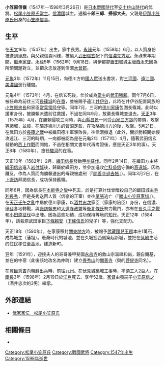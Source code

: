 {{unreferenced|time=2016-03-26T15:03:47+00:00}}
{{日本武士
|名稱= 小笠原 信嶺
|圖片名稱= 
|圖片大小= 
|圖片說明= 
|時代= [[日本戰國時代|日本戰國時代]]—[[安土桃山時代|安土桃山時代]]
|出生日期= [[天文_(後奈良天皇)|天文]]16年（1547年）
|出生地點= 
|逝世日期= [[慶長|慶長]]3年2月19日（1598年3月26日）
|逝世地點= 
|假名= 
|羅馬字= 
|幼名= 
|改名= 
|别名= 十郎三郎（通稱）
|諡号= 
|神号= 
|戒名= 徹抄道也大居士
|洗禮名= 
|墓所= [[埼玉縣|埼玉縣]][[本庄市|本庄市]]中央的[[開善寺|開善寺]]
|朝廷官位= [[掃部大夫|掃部大夫]]
|幕府職位= 
|主君= [[武田信玄|武田信玄]]→[[武田勝賴|勝賴]]→[[織田信長|織田信長]]→[[德川家康|德川家康]]
|藩= 
|氏族= [[小笠原氏|松尾小笠原氏]]
|父母= 父：[[小笠原信貴|小笠原信貴]]
|養父= 
|養母= 
|兄弟= 弟：[[小笠原長巨|長巨]]
|姐妹= 
|正室= [[久旺院尼|久旺院尼]]（[[武田信廉|武田信廉]]的女兒）
|側室= 
|嗣子= 
|嗣女= [[小笠原信之|小笠原信之]]正室、[[榊原忠勝|榊原忠勝]]室
|養子= '''小笠原信之'''
|養女= 
}}
{{japanese|japanese=小笠原 信嶺|kana=おがさわら のぶみね|romaji=Ogasawara Nobumine}}
'''小笠原信嶺'''（1547年—1598年3月26日）是[[日本戰國時代|日本戰國時代]]至[[安土桃山時代|安土桃山時代]]的武將。[[小笠原氏|松尾小笠原氏]][[當主|當主]]。[[信濃國|信濃國]]{{tsl|ja|伊那郡}}{{tsl|ja|松尾城}}城主。通稱'''十郎三郎'''、'''掃部大夫'''。父親是[[小笠原氏|伊那小笠原氏]]出身的[[小笠原信貴|小笠原信貴]]。

== 生平 ==
在[[天文_(後奈良天皇)|天文]]16年（1547年）出生，家中長男。[[永祿|永祿]]元年（1558年）6月，以人質身份被送到[[甲府|甲府]]。與父親信貴同様，被編入[[武田信玄|武田信玄]]配下的[[信濃先方眾|信濃先方眾]]。永祿末年期間，繼承[[家督|家督]]。永祿5年（1562年）9月18日，與伊那郡[[飯田城|飯田城]]城主[[坂西永忠|坂西永忠]]因為所領問題對立，並把永忠放逐到信濃[[木曾郡|木曾郡]]。

[[元龜|元龜]]3年（1572年）11月15日，向德川方的[[國人眾|國人眾]]送出書狀，對[[三河國|三河國]]、[[遠江國|遠江國]]、[[美濃國|美濃國]]進行離間。

元龜4年（1573年）4月，在信玄死後，仕於成為[[當主|當主]]的[[武田勝賴|武田勝賴]]。同年7月6日，被任命為前往三河[[長篠城|長篠城]]的[[在番|在番]]，並被賜予遠江[[井伊谷|井伊谷]]，此時在井伊谷配置同族的[[小笠原忠長|小笠原忠長]]和家臣[[常葉常陸守|常葉常陸守]]等。同年7月，三河的[[德川家康|德川家康]]包圍長篠城，此時以援軍身份，被勝賴派遣前往救援，不過在同年9月，放棄長篠城並退去。[[天正_(日本)|天正]]3年（1575年）4月，在勝賴侵攻三河時，與[[山縣昌景|山縣昌景]]一同受[[山家三方眾|山家三方眾]]的帶領，攻撃{{tsl|ja|足助城}}等諸城，並經{{tsl|ja|作手城}}，在{{tsl|ja|野田城}}驅逐德川方的[[菅沼定盈|菅沼定盈]]，在攻略德川方的{{tsl|ja|二連木城}}後，攻撃{{tsl|ja|吉田城}}。5月21日，在武田方於[[長篠之戰|長篠之戰]]中被織田德川軍擊敗後，往信濃撤退（此外，關於勝賴開始侵攻遠江、三河的時期，一向都被認為是在元龜2年（1571年）4月，隨著武田信玄發動的[[西上作戰|西上作戰]]而開始，不過在相關文書年代再考證後，應是天正3年的事）。天正8年（1580年），擔任[[駿河|駿河]]{{tsl|ja|三枚橋城}}的在番。

天正10年（1582年）2月，[[織田信長|織田信長]]發動[[甲州征伐|甲州征伐]]。同年2月14日，在織田方主將[[織田信忠|織田信忠]]進入[[岩付城|岩付城]]後，歸屬於織田方，並參加進攻[[仁科盛信|仁科盛信]]守備的[[高遠城|高遠城]]。因為離反，作為人質而向勝頼送出的母親被處刑（『[[開善寺過去帳|開善寺過去帳]]』）。同年3月2日，在上[[諏訪|諏訪]]拜謁信長，成功保持舊領。

同年6月，因為信長在[[本能寺之變|本能寺之變]]中死去，於是打算討伐曾暗殺自己的飯田城主[[毛利長秀|毛利長秀]]，但是長秀送回人質（信嶺的正室）並往[[尾張|尾張]]逃亡（『[[勝山小笠原家譜|勝山小笠原家譜]]』）。在[[天正壬午之亂|天正壬午之亂]]中屬於德川家康，以[[酒井忠次|酒井忠次]]家臣（家康的陪臣）身份，在信濃、[[甲斐|甲斐]]各地轉戰，與[[諏訪賴忠|諏訪賴忠]]和[[大道寺政繁|大道寺政繁]]等[[後北條氏|後北條氏]]勢力戰鬥，亦有在[[長久手之戰|長久手之戰]]和[[小田原征伐|小田原征伐]]中出陣。因為這些功績，成功保持{{tsl|ja|松尾城}}等地的[[知行|知行]]。天正12年（1584年），誘殺原武田家臣[[下條賴安|下條賴安]]（[[下條信氏|下條信氏]]的兒子）等，強化支配力。

天正18年（1590年），在家康移封[[關東地方|關東地方]]時，被賜予[[武藏國|武藏國]][[兒玉郡|兒玉郡]]本庄1萬石，成為{{tsl|ja|本庄城}}城主（{{tsl|ja|本庄藩}}藩祖）。廢棄{{tsl|ja|本庄氏}}時代的城池，並在久城掘西側築起新城，並把在[[低地|低地]]生活的住民移住至[[高地|高地]]，建造新町。

翌年（1591年），迎接夫人的哥哥兼甲斐國[[永岳寺|永岳寺]]的救山宗溫禪和尚，親自開基，並在{{tsl|ja|本庄宿}}的中宿（此後該地改名為仲町）建立[[畳秀山|畳秀山]]的[[開善寺|開善寺]]（與{{tsl|ja|小笠原氏}}的[[菩提寺|菩提寺]]同名）。

在[[豐臣秀吉|豐臣秀吉]]向[[朝鮮|朝鮮]]出兵時，前往[[九州_(日本)|九州]]。在[[伏見城|伏見城]]築城工事時，率領工人2百人。在[[慶長|慶長]]3年（1598年）2月19日於[[江戶|江戶]]死去。享年52歲。[[家督|家督]]由養嗣子[[小笠原信之|小笠原信之]]（酒井忠次的3男）繼承。

== 外部連結 ==
*[http://www2.harimaya.com/sengoku/html/fogasa_k.html 武家家伝＿松尾小笠原氏] {{Wayback|url=http://www2.harimaya.com/sengoku/html/fogasa_k.html |date=20160428174655 }}

== 相關條目 ==
*{{tsl|ja|小笠原氏}}

[[Category:松尾小笠原氏|Category:松尾小笠原氏]]
[[Category:戰國武將|Category:戰國武將]]
[[Category:1547年出生|Category:1547年出生]]
[[Category:1598年逝世|Category:1598年逝世]]
